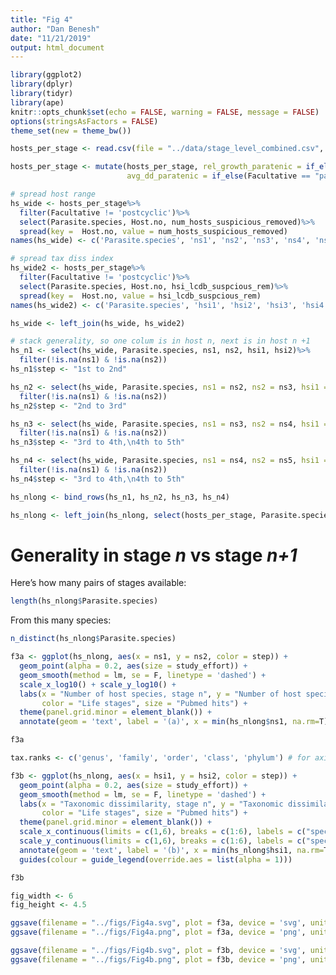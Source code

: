 ```yaml
---
title: "Fig 4"
author: "Dan Benesh"
date: "11/21/2019"
output: html_document
---
```


```r
library(ggplot2)
library(dplyr)
library(tidyr)
library(ape)
knitr::opts_chunk$set(echo = FALSE, warning = FALSE, message = FALSE)
options(stringsAsFactors = FALSE)
theme_set(new = theme_bw())
```

```r
hosts_per_stage <- read.csv(file = "../data/stage_level_combined.csv", header = TRUE)
```

```r
hosts_per_stage <- mutate(hosts_per_stage, rel_growth_paratenic = if_else(Facultative == "paratenic" & is.na(rel_growth_biov), 0, rel_growth_biov),
                          avg_dd_paratenic = if_else(Facultative == "paratenic" & is.na(avg_dd), 20, avg_dd))
```

```r
# spread host range
hs_wide <- hosts_per_stage%>%
  filter(Facultative != 'postcyclic')%>%
  select(Parasite.species, Host.no, num_hosts_suspicious_removed)%>%
  spread(key =  Host.no, value = num_hosts_suspicious_removed)
names(hs_wide) <- c('Parasite.species', 'ns1', 'ns2', 'ns3', 'ns4', 'ns5')
```
```r
# spread tax diss index
hs_wide2 <- hosts_per_stage%>%
  filter(Facultative != 'postcyclic')%>%
  select(Parasite.species, Host.no, hsi_lcdb_suspcious_rem)%>%
  spread(key =  Host.no, value = hsi_lcdb_suspcious_rem)
names(hs_wide2) <- c('Parasite.species', 'hsi1', 'hsi2', 'hsi3', 'hsi4', 'hsi5')
```
```r
hs_wide <- left_join(hs_wide, hs_wide2)
```
```r
# stack generality, so one colum is in host n, next is in host n +1
hs_n1 <- select(hs_wide, Parasite.species, ns1, ns2, hsi1, hsi2)%>%
  filter(!is.na(ns1) & !is.na(ns2))
hs_n1$step <- "1st to 2nd"

hs_n2 <- select(hs_wide, Parasite.species, ns1 = ns2, ns2 = ns3, hsi1 = hsi2, hsi2 = hsi3)%>%
  filter(!is.na(ns1) & !is.na(ns2))
hs_n2$step <- "2nd to 3rd"

hs_n3 <- select(hs_wide, Parasite.species, ns1 = ns3, ns2 = ns4, hsi1 = hsi3, hsi2 = hsi4)%>%
  filter(!is.na(ns1) & !is.na(ns2))
hs_n3$step <- "3rd to 4th,\n4th to 5th"

hs_n4 <- select(hs_wide, Parasite.species, ns1 = ns4, ns2 = ns5, hsi1 = hsi4, hsi2 = hsi5)%>%
  filter(!is.na(ns1) & !is.na(ns2))
hs_n4$step <- "3rd to 4th,\n4th to 5th"

hs_nlong <- bind_rows(hs_n1, hs_n2, hs_n3, hs_n4)
```

```r
hs_nlong <- left_join(hs_nlong, select(hosts_per_stage, Parasite.species, lcl_max_fac, study_effort)%>%distinct())
```

# Generality in stage *n* vs stage *n+1*

Here's how many pairs of stages available:
```r
length(hs_nlong$Parasite.species)
```

From this many species:
```r
n_distinct(hs_nlong$Parasite.species)
```


```r
f3a <- ggplot(hs_nlong, aes(x = ns1, y = ns2, color = step)) + 
  geom_point(alpha = 0.2, aes(size = study_effort)) +
  geom_smooth(method = lm, se = F, linetype = 'dashed') +
  scale_x_log10() + scale_y_log10() +
  labs(x = "Number of host species, stage n", y = "Number of host species, stage n+1", 
       color = "Life stages", size = "Pubmed hits") +
  theme(panel.grid.minor = element_blank()) +
  annotate(geom = 'text', label = '(a)', x = min(hs_nlong$ns1, na.rm=T), y = max(hs_nlong$ns2, na.rm=T) )

f3a
```

```r
tax.ranks <- c('genus', 'family', 'order', 'class', 'phylum') # for axis label
```
```r
f3b <- ggplot(hs_nlong, aes(x = hsi1, y = hsi2, color = step)) + 
  geom_point(alpha = 0.2, aes(size = study_effort)) +
  geom_smooth(method = lm, se = F, linetype = 'dashed') +
  labs(x = "Taxonomic dissimilarity, stage n", y = "Taxonomic dissimilarity, stage n+1",
       color = "Life stages", size = "Pubmed hits") +
  theme(panel.grid.minor = element_blank()) +
  scale_x_continuous(limits = c(1,6), breaks = c(1:6), labels = c("species", tax.ranks)) +
  scale_y_continuous(limits = c(1,6), breaks = c(1:6), labels = c("species", tax.ranks)) +
  annotate(geom = 'text', label = '(b)', x = min(hs_nlong$hsi1, na.rm=T), y = 6 ) +
  guides(colour = guide_legend(override.aes = list(alpha = 1)))

f3b
```

```r
fig_width <- 6
fig_height <- 4.5

ggsave(filename = "../figs/Fig4a.svg", plot = f3a, device = 'svg', units = 'in', width = fig_width, height = fig_height)
ggsave(filename = "../figs/Fig4a.png", plot = f3a, device = 'png', units = 'in', width = fig_width, height = fig_height)
```

```r
ggsave(filename = "../figs/Fig4b.svg", plot = f3b, device = 'svg', units = 'in', width = fig_width, height = fig_height)
ggsave(filename = "../figs/Fig4b.png", plot = f3b, device = 'png', units = 'in', width = fig_width, height = fig_height)
```

